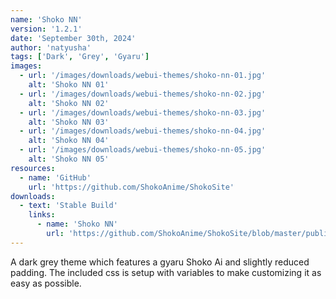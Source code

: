 ```yaml
---
name: 'Shoko NN'
version: '1.2.1'
date: 'September 30th, 2024'
author: 'natyusha'
tags: ['Dark', 'Grey', 'Gyaru']
images:
  - url: '/images/downloads/webui-themes/shoko-nn-01.jpg'
    alt: 'Shoko NN 01'
  - url: '/images/downloads/webui-themes/shoko-nn-02.jpg'
    alt: 'Shoko NN 02'
  - url: '/images/downloads/webui-themes/shoko-nn-03.jpg'
    alt: 'Shoko NN 03'
  - url: '/images/downloads/webui-themes/shoko-nn-04.jpg'
    alt: 'Shoko NN 04'
  - url: '/images/downloads/webui-themes/shoko-nn-05.jpg'
    alt: 'Shoko NN 05'
resources:
  - name: 'GitHub'
    url: 'https://github.com/ShokoAnime/ShokoSite'
downloads:
  - text: 'Stable Build'
    links:
      - name: 'Shoko NN'
        url: 'https://github.com/ShokoAnime/ShokoSite/blob/master/public/webui-themes/shoko-nn.json'
---
```


A dark grey theme which features a gyaru Shoko Ai and slightly reduced padding. The included css is
setup with variables to make customizing it as easy as possible.